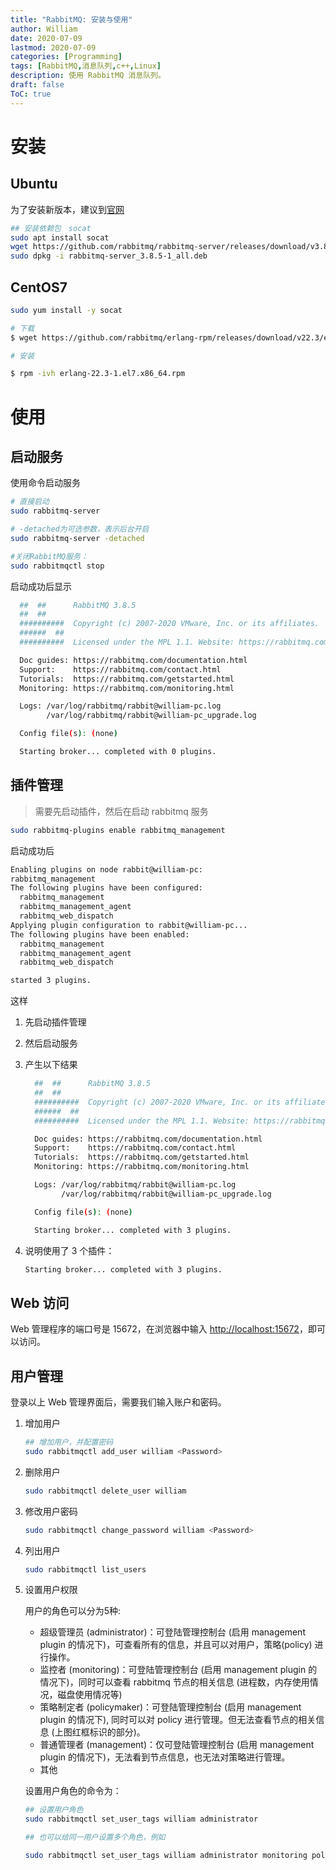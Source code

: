 ```yaml
---
title: "RabbitMQ: 安装与使用"
author: William
date: 2020-07-09
lastmod: 2020-07-09
categories: [Programming]
tags: [RabbitMQ,消息队列,c++,Linux]
description: 使用 RabbitMQ 消息队列。
draft: false
ToC: true
---
```


# 安装

## Ubuntu

为了安装新版本，建议到[官网](https://www.rabbitmq.com/install-debian.html#manual-installation)

```bash
## 安装依赖包　socat
sudo apt install socat
wget https://github.com/rabbitmq/rabbitmq-server/releases/download/v3.8.5/rabbitmq-server_3.8.5-1_all.deb
sudo dpkg -i rabbitmq-server_3.8.5-1_all.deb
```



## CentOS7

```bash
sudo yum install -y socat

# 下载
$ wget https://github.com/rabbitmq/erlang-rpm/releases/download/v22.3/erlang-22.3-1.el7.x86_64.rpm

# 安装

$ rpm -ivh erlang-22.3-1.el7.x86_64.rpm
```

# 使用

## 启动服务

使用命令启动服务

```bash
# 直接启动
sudo rabbitmq-server

# -detached为可选参数，表示后台开启
sudo rabbitmq-server -detached

#关闭RabbitMQ服务：  
sudo rabbitmqctl stop
```

启动成功后显示

```bash
  ##  ##      RabbitMQ 3.8.5
  ##  ##
  ##########  Copyright (c) 2007-2020 VMware, Inc. or its affiliates.
  ######  ##
  ##########  Licensed under the MPL 1.1. Website: https://rabbitmq.com

  Doc guides: https://rabbitmq.com/documentation.html
  Support:    https://rabbitmq.com/contact.html
  Tutorials:  https://rabbitmq.com/getstarted.html
  Monitoring: https://rabbitmq.com/monitoring.html

  Logs: /var/log/rabbitmq/rabbit@william-pc.log
        /var/log/rabbitmq/rabbit@william-pc_upgrade.log

  Config file(s): (none)

  Starting broker... completed with 0 plugins.
```

## 插件管理

> 需要先启动插件，然后在启动 rabbitmq 服务

```bash
sudo rabbitmq-plugins enable rabbitmq_management
```

启动成功后

```bash
Enabling plugins on node rabbit@william-pc:
rabbitmq_management
The following plugins have been configured:
  rabbitmq_management
  rabbitmq_management_agent
  rabbitmq_web_dispatch
Applying plugin configuration to rabbit@william-pc...
The following plugins have been enabled:
  rabbitmq_management
  rabbitmq_management_agent
  rabbitmq_web_dispatch

started 3 plugins.
```

这样

1. 先启动插件管理

2. 然后启动服务

3. 产生以下结果

   ```bash
     ##  ##      RabbitMQ 3.8.5
     ##  ##
     ##########  Copyright (c) 2007-2020 VMware, Inc. or its affiliates.
     ######  ##
     ##########  Licensed under the MPL 1.1. Website: https://rabbitmq.com
   
     Doc guides: https://rabbitmq.com/documentation.html
     Support:    https://rabbitmq.com/contact.html
     Tutorials:  https://rabbitmq.com/getstarted.html
     Monitoring: https://rabbitmq.com/monitoring.html
   
     Logs: /var/log/rabbitmq/rabbit@william-pc.log
           /var/log/rabbitmq/rabbit@william-pc_upgrade.log
   
     Config file(s): (none)
   
     Starting broker... completed with 3 plugins.
   ```

4. 说明使用了 3 个插件：

   ```bash
   Starting broker... completed with 3 plugins.
   ```

   

## Web 访问

Web 管理程序的端口号是 15672，在浏览器中输入 [http://localhost:15672](https://link.zhihu.com/?target=http%3A//localhost%3A15672/)，即可以访问。

## 用户管理

登录以上 Web 管理界面后，需要我们输入账户和密码。

1. 增加用户

   ```bash
   ## 增加用户，并配置密码
   sudo rabbitmqctl add_user william <Password>
   ```

   

2. 删除用户

   ```bash
   sudo rabbitmqctl delete_user william
   ```

3. 修改用户密码

   ```bash
   sudo rabbitmqctl change_password william <Password>
   ```

   

4. 列出用户

   ```bash
   sudo rabbitmqctl list_users
   ```

   

5. 设置用户权限

   用户的角色可以分为5种:

   - 超级管理员 (administrator)：可登陆管理控制台 (启用 management plugin 的情况下)，可查看所有的信息，并且可以对用户，策略(policy) 进行操作。
   - 监控者 (monitoring)：可登陆管理控制台 (启用 management plugin 的情况下)，同时可以查看 rabbitmq 节点的相关信息 (进程数，内存使用情况，磁盘使用情况等)
   - 策略制定者 (policymaker)：可登陆管理控制台 (启用 management plugin 的情况下), 同时可以对 policy 进行管理。但无法查看节点的相关信息 (上图红框标识的部分)。
   - 普通管理者 (management)：仅可登陆管理控制台 (启用 management plugin 的情况下)，无法看到节点信息，也无法对策略进行管理。
   - 其他

   设置用户角色的命令为：

   ```bash
   ## 设置用户角色
   sudo rabbitmqctl set_user_tags william administrator
   
   ## 也可以给同一用户设置多个角色，例如
   
   sudo rabbitmqctl set_user_tags william administrator monitoring policymaker
   ```